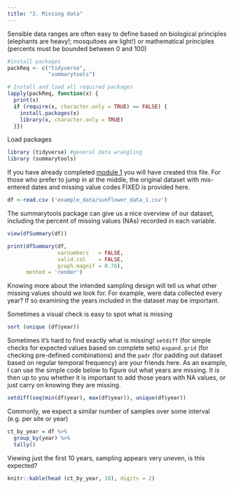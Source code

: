 ```yaml
---
title: "2. Missing data"
---
```


Sensible data ranges are often easy to define based on biological principles (elephants are heavy!; mosquitoes are light!) or mathematical principles (percents must be bounded between 0 and 100)

```r
#install packages
packReq <- c("tidyverse",
             "summarytools") 

# Install and load all required packages
lapply(packReq, function(x) {
  print(x)
  if (require(x, character.only = TRUE) == FALSE) {
    install.packages(x)
    library(x, character.only = TRUE)
  }})

```

Load packages

```r
library (tidyverse) #general data wrangling
library (summarytools)
```

If you have already completed [module 1](data_types.qmd) you will have created this file. For those who prefer to jump in at the middle, the original dataset with mis-entered dates and missing value codes FIXED is provided here.

```r
df <-read.csv ('example_data/sunflower_data_1.csv')

```

The summarytools package can give us a nice overview of our dataset, including the percent of missing values (NAs) recorded in each variable.

```r
view(dfSummary(df))

```

```r
print(dfSummary(df, 
                varnumbers   = FALSE,
                valid.col    = FALSE,
                graph.magnif = 0.76),
      method = 'render')

```

Knowing more about the intended sampling design will tell us what other missing values should we look for. For example, were data collected every year? If so examining the years included in the dataset may be important.

Sometimes a visual check is easy to spot what is missing

```r
sort (unique (df$year))
```

Sometimes it's hard to find exactly what is missing! `setdiff` (for simple checks for expected values based on complete sets) `expand.grid` (for checking pre-defined combinations) and the `padr` (for padding out dataset based on regular temporal frequency) are your friends here. As an example, I can use the simple code below to figure out what years are missing. It is then up to you whether it is important to add those years with NA values, or just carry on knowing they are missing.

```r
setdiff(seq(min(df$year), max(df$year)), unique(df$year))
```

Commonly, we expect a similar number of samples over some interval (e.g. per site or year)

```r
ct_by_year = df %>%
  group_by(year) %>%
  tally()
```

Viewing just the first 10 years, sampling appears very uneven, is this expected?

```r
knitr::kable(head (ct_by_year, 10), digits = 2)
```
